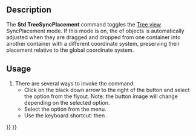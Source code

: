 <languages/>

{{Docnav
|[[Std_TreeSyncSelection|TreeSyncSelection]]
|[[Std_TreePreSelection|TreePreSelection]]
|[[Std_View_Menu|Std View Menu]]
|IconL=Std_TreeSyncSelection.svg
|IconR=Std_TreePreSelection.svg
|IconC=Freecad.svg
}}

{{GuiCommand
|Name=Std TreeSyncPlacement
|MenuLocation=View → TreeView actions → Sync placement
|Workbenches=All
|Shortcut={{KEY|T}} {{KEY|3}}
|Version=0.19
}}

==Description==

The '''Std TreeSyncPlacement''' command toggles the [[Tree_view|Tree view]] SyncPlacement mode. If this mode is on, the {{PropertyData|Placement}} of objects is automatically adjusted when they are dragged and dropped from one container into another container with a different coordinate system, preserving their placement relative to the global coordinate system.

==Usage==

# There are several ways to invoke the command:
#* Click on the black down arrow to the right of the {{Button|[[Image:Std_TreeSyncView.svg|16px]]}} button and select the {{MenuCommand|Sync placement}} option from the flyout. Note: the button image will change depending on the selected option.
#* Select the {{MenuCommand|View → TreeView actions → Sync placement}} option from the menu.
#* Use the keyboard shortcut: {{KEY|T}} then {{KEY|3}}.


{{Docnav
|[[Std_TreeSyncSelection|TreeSyncSelection]]
|[[Std_TreePreSelection|TreePreSelection]]
|[[Std_View_Menu|Std View Menu]]
|IconL=Std_TreeSyncSelection.svg
|IconR=Std_TreePreSelection.svg
|IconC=Freecad.svg
}}

{{Std_Base_navi{{#translation:}}}}
{{Userdocnavi{{#translation:}}}}
